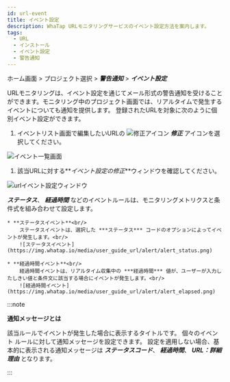 ```yaml
---
id: url-event
title: イベント設定
description: WhaTap URLモニタリングサービスのイベント設定方法を案内します。
tags:
  - URL
  - インストール
  - イベント設定
  - 警告通知
---
```


ホーム画面 > プロジェクト選択 > **_警告通知_** > **_イベント設定_**

URLモニタリングは、イベント設定を通じてメール形式の警告通知を受けることができます。モニタリング中のプロジェクト画面では、リアルタイムで発生するイベントについても通知を提供します。 登録されたURLを対象に次のように個別イベント設定ができます。 

1.  イベントリスト画面で編集したいURLの ![修正アイコン](/img/ico-edit.svg) **_修正_** アイコンを選択してください。

  ![イベント一覧画面](/img/url-event.png)

1.  該当URLに対する**_イベント設定の修正_**ウィンドウを確認してください。 

  ![urlイベント設定ウィンドウ](/img/url-event-mod.png)

  **_ステータス_**、 **_経過時間_** などのイベントルールは、モニタリングメトリクスと条件式を組み合わせて設定します。 

```
* **ステータスイベント**<br/>
    ステータスイベントは、選択した ***ステータス*** コードのオプションによってイベントが発生します。<br/>
    ![ステータスイベント](https://img.whatap.io/media/user_guide_url/alert/alert_status.png)

* **経過時間イベント**<br/>
    経過時間イベントは、リアルタイム収集中の ***経過時間*** 値が、ユーザーが入力したしきい値と条件文に該当する場合にイベントが発生します。<br/>
    ![経過時間イベント](https://img.whatap.io/media/user_guide_url/alert/alert_elapsed.png)
```

:::note 

**通知メッセージとは**

該当ルールでイベントが発生した場合に表示するタイトルです。 個々のイベント ルールに対して通知メッセージを設定できます。 設定を適用しない場合、基本的に表示される通知メッセージは **_ステータスコード_**、 **_経過時間_**、 **_URL：詳細理由_** となります。

:::

<!--

![이벤트 목록 화면](https://img.whatap.io/media/user_guide_url/alert/alert_list.png)
![url 이벤트 설정창](https://img.whatap.io/media/user_guide_url/alert/alert_add.png)

-->
